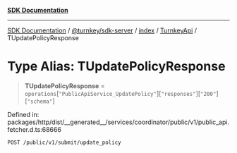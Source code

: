[**SDK Documentation**](../../../../../../README.mdx)

***

[SDK Documentation](../../../../../../packages.mdx) / [@turnkey/sdk-server](../../../../README.mdx) / [index](../../../README.mdx) / [TurnkeyApi](../README.mdx) / TUpdatePolicyResponse

# Type Alias: TUpdatePolicyResponse

> **TUpdatePolicyResponse** = `operations`\[`"PublicApiService_UpdatePolicy"`\]\[`"responses"`\]\[`"200"`\]\[`"schema"`\]

Defined in: packages/http/dist/\_\_generated\_\_/services/coordinator/public/v1/public\_api.fetcher.d.ts:68666

`POST /public/v1/submit/update_policy`
